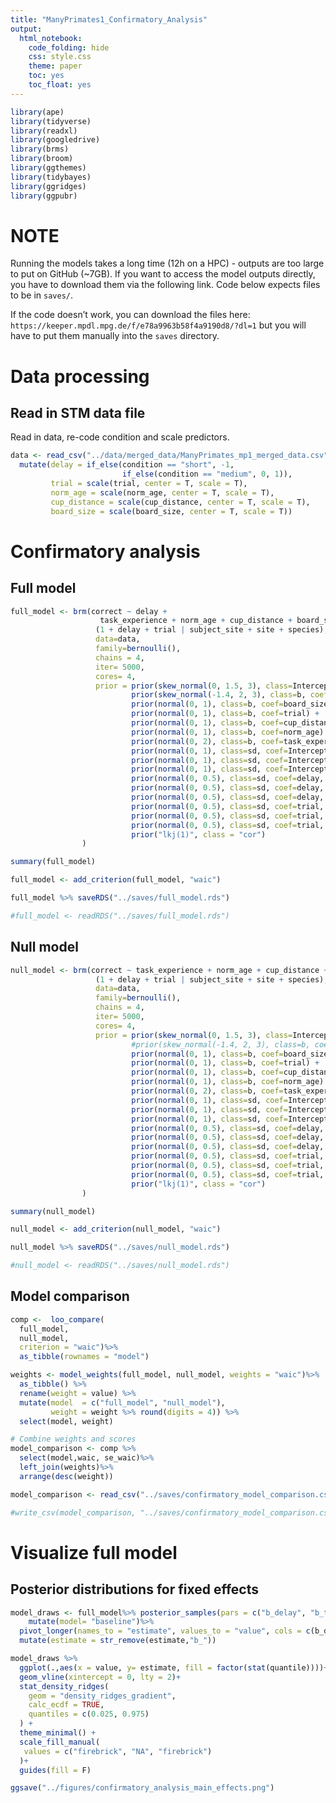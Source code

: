```yaml
---
title: "ManyPrimates1_Confirmatory_Analysis"
output:
  html_notebook:
    code_folding: hide
    css: style.css
    theme: paper
    toc: yes
    toc_float: yes
---
```


```r
library(ape)
library(tidyverse)
library(readxl)
library(googledrive)
library(brms)
library(broom)
library(ggthemes)
library(tidybayes)
library(ggridges)
library(ggpubr)
```


# NOTE
Running the models takes a long time (12h on a HPC) - outputs are too large to put on GitHub (~7GB). If you want to access the model outputs directly, you have to download them via the following link. Code below expects files to be in `saves/`.

If the code doesn't work, you can download the files here: `https://keeper.mpdl.mpg.de/f/e78a9963b58f4a9190d8/?dl=1` but you will have to put them manually into the `saves` directory.

# Data processing

## Read in STM data file

Read in data, re-code condition and scale predictors. 

```r
data <- read_csv("../data/merged_data/ManyPrimates_mp1_merged_data.csv")%>%
  mutate(delay = if_else(condition == "short", -1,
                         if_else(condition == "medium", 0, 1)),
         trial = scale(trial, center = T, scale = T),
         norm_age = scale(norm_age, center = T, scale = T),
         cup_distance = scale(cup_distance, center = T, scale = T),
         board_size = scale(board_size, center = T, scale = T))
```

# Confirmatory analysis

## Full model

```r
full_model <- brm(correct ~ delay +
                    task_experience + norm_age + cup_distance + board_size + trial +
                   (1 + delay + trial | subject_site + site + species),
                   data=data,
                   family=bernoulli(),
                   chains = 4,
                   iter= 5000,
                   cores= 4,
                   prior = prior(skew_normal(0, 1.5, 3), class=Intercept) +
                           prior(skew_normal(-1.4, 2, 3), class=b, coef=delay) +
                           prior(normal(0, 1), class=b, coef=board_size) +
                           prior(normal(0, 1), class=b, coef=trial) +
                           prior(normal(0, 1), class=b, coef=cup_distance) +
                           prior(normal(0, 1), class=b, coef=norm_age) +
                           prior(normal(0, 2), class=b, coef=task_experienceyes) +
                           prior(normal(0, 1), class=sd, coef=Intercept, group=subject_site) +
                           prior(normal(0, 1), class=sd, coef=Intercept, group=site) +
                           prior(normal(0, 1), class=sd, coef=Intercept, group=species) +
                           prior(normal(0, 0.5), class=sd, coef=delay, group=subject_site) +
                           prior(normal(0, 0.5), class=sd, coef=delay, group=site) +
                           prior(normal(0, 0.5), class=sd, coef=delay, group=species) +
                           prior(normal(0, 0.5), class=sd, coef=trial, group=subject_site) +
                           prior(normal(0, 0.5), class=sd, coef=trial, group=site) +
                           prior(normal(0, 0.5), class=sd, coef=trial, group=species) +
                           prior("lkj(1)", class = "cor")
                )

summary(full_model)

full_model <- add_criterion(full_model, "waic")

full_model %>% saveRDS("../saves/full_model.rds")

#full_model <- readRDS("../saves/full_model.rds")
```

## Null model

```r
null_model <- brm(correct ~ task_experience + norm_age + cup_distance + board_size + trial +
                   (1 + delay + trial | subject_site + site + species),
                   data=data,
                   family=bernoulli(),
                   chains = 4,
                   iter= 5000,
                   cores= 4,
                   prior = prior(skew_normal(0, 1.5, 3), class=Intercept) +
                           #prior(skew_normal(-1.4, 2, 3), class=b, coef=delay) +
                           prior(normal(0, 1), class=b, coef=board_size) +
                           prior(normal(0, 1), class=b, coef=trial) +
                           prior(normal(0, 1), class=b, coef=cup_distance) +
                           prior(normal(0, 1), class=b, coef=norm_age) +
                           prior(normal(0, 2), class=b, coef=task_experienceyes) +
                           prior(normal(0, 1), class=sd, coef=Intercept, group=subject_site) +
                           prior(normal(0, 1), class=sd, coef=Intercept, group=site) +
                           prior(normal(0, 1), class=sd, coef=Intercept, group=species) +
                           prior(normal(0, 0.5), class=sd, coef=delay, group=subject_site) +
                           prior(normal(0, 0.5), class=sd, coef=delay, group=site) +
                           prior(normal(0, 0.5), class=sd, coef=delay, group=species) +
                           prior(normal(0, 0.5), class=sd, coef=trial, group=subject_site) +
                           prior(normal(0, 0.5), class=sd, coef=trial, group=site) +
                           prior(normal(0, 0.5), class=sd, coef=trial, group=species) +
                           prior("lkj(1)", class = "cor")
                )

summary(null_model)

null_model <- add_criterion(null_model, "waic")

null_model %>% saveRDS("../saves/null_model.rds")

#null_model <- readRDS("../saves/null_model.rds")

```

## Model comparison

```r
comp <-  loo_compare(
  full_model, 
  null_model,
  criterion = "waic")%>%
  as_tibble(rownames = "model")

weights <- model_weights(full_model, null_model, weights = "waic")%>%
  as_tibble() %>% 
  rename(weight = value) %>% 
  mutate(model  = c("full_model", "null_model"),
         weight = weight %>% round(digits = 4)) %>% 
  select(model, weight) 

# Combine weights and scores
model_comparison <- comp %>%
  select(model,waic, se_waic)%>%
  left_join(weights)%>%
  arrange(desc(weight))

model_comparison <- read_csv("../saves/confirmatory_model_comparison.csv")

#write_csv(model_comparison, "../saves/confirmatory_model_comparison.csv")
```


# Visualize full model

## Posterior distributions for fixed effects
```r
model_draws <- full_model%>% posterior_samples(pars = c("b_delay", "b_task_experienceyes", "b_norm_age", "b_cup_distance", "b_board_size", "b_trial"))%>%
    mutate(model= "baseline")%>%
  pivot_longer(names_to = "estimate", values_to = "value", cols = c(b_delay,b_task_experienceyes,b_norm_age, b_cup_distance, b_board_size, b_trial ))%>%
  mutate(estimate = str_remove(estimate,"b_"))

model_draws %>%
  ggplot(.,aes(x = value, y= estimate, fill = factor(stat(quantile))))+
  geom_vline(xintercept = 0, lty = 2)+
  stat_density_ridges(
    geom = "density_ridges_gradient",
    calc_ecdf = TRUE,
    quantiles = c(0.025, 0.975)
  ) +
  theme_minimal() +
  scale_fill_manual(
   values = c("firebrick", "NA", "firebrick")
  )+
  guides(fill = F)
```

```r
ggsave("../figures/confirmatory_analysis_main_effects.png")
```



